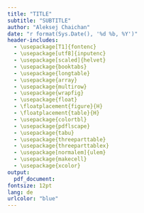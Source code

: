 ```yaml
---
title: "TITLE"
subtitle: "SUBTITLE"
author: "Aleksej Chaichan"
date: "r format(Sys.Date(), '%d %b, %Y')"
header-includes:
  - \usepackage[T1]{fontenc}
  - \usepackage[utf8]{inputenc}
  - \usepackage[scaled]{helvet}
  - \usepackage{booktabs}
  - \usepackage{longtable}
  - \usepackage{array}
  - \usepackage{multirow}
  - \usepackage{wrapfig}
  - \usepackage{float}
  - \floatplacement{figure}{H}
  - \floatplacement{table}{H}
  - \usepackage{colortbl}
  - \usepackage{pdflscape}
  - \usepackage{tabu}
  - \usepackage{threeparttable}
  - \usepackage{threeparttablex}
  - \usepackage[normalem]{ulem}
  - \usepackage{makecell}
  - \usepackage{xcolor}
output:
  pdf_document:
fontsize: 12pt
lang: de
urlcolor: "blue"
---
```




<!--
\setstretch{1}
\pagebreak
\listoffigures

\pagebreak
\listoftables

\pagebreak
\tableofcontents


# Literaturverzeichnis

\setlength{\parindent}{-0.2in}
\setlength{\leftskip}{0.2in}
\setlength{\parskip}{8pt}
\noindent

<div id="refs"></div>


-->
